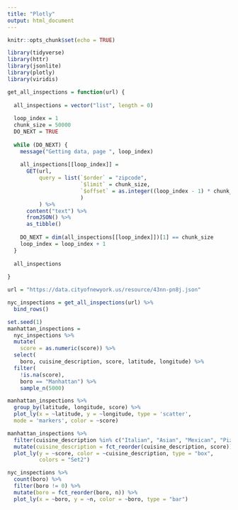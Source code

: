 ```yaml
---
title: "Plotly"
output: html_document
---
```


```r
knitr::opts_chunk$set(echo = TRUE)
```

```r
library(tidyverse)
library(httr)
library(jsonlite)
library(plotly)
library(viridis)

get_all_inspections = function(url) {
  
  all_inspections = vector("list", length = 0)
  
  loop_index = 1
  chunk_size = 50000
  DO_NEXT = TRUE
  
  while (DO_NEXT) {
    message("Getting data, page ", loop_index)
    
    all_inspections[[loop_index]] = 
      GET(url,
          query = list(`$order` = "zipcode",
                       `$limit` = chunk_size,
                       `$offset` = as.integer((loop_index - 1) * chunk_size)
                       )
          ) %>%
      content("text") %>%
      fromJSON() %>%
      as_tibble()
    
    DO_NEXT = dim(all_inspections[[loop_index]])[1] == chunk_size
    loop_index = loop_index + 1
  }
  
  all_inspections
  
}

url = "https://data.cityofnewyork.us/resource/43nn-pn8j.json"

nyc_inspections = get_all_inspections(url) %>%
  bind_rows() 
```


```r
set.seed(1)
manhattan_inspections =
  nyc_inspections %>% 
  mutate(
    score = as.numeric(score)) %>% 
  select(
    boro, cuisine_description, score, latitude, longitude) %>%
  filter(
    !is.na(score), 
    boro == "Manhattan") %>% 
    sample_n(5000)
```

```r
manhattan_inspections %>% 
  group_by(latitude, longitude, score) %>% 
  plot_ly(x = ~latitude, y = ~longitude, type = 'scatter', 
  mode = 'markers', color = ~score)
```

```r
manhattan_inspections %>% 
  filter(cuisine_description %in% c("Italian", "Asian", "Mexican", "Pizza", "American" )) %>% 
  mutate(cuisine_description = fct_reorder(cuisine_description, score)) %>% 
  plot_ly(y = ~score, color = ~cuisine_description, type = "box",
          colors = "Set2")
```

```r
nyc_inspections %>%
  count(boro) %>% 
  filter(boro != 0) %>% 
  mutate(boro = fct_reorder(boro, n)) %>% 
  plot_ly(x = ~boro, y = ~n, color = ~boro, type = "bar")
```
